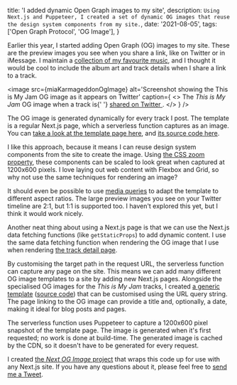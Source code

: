 
  title: 'I added dynamic Open Graph images to my site',
  description: `Using Next.js and Puppeteer, I created a set of dynamic OG images that reuse the design system components from my site.`,
  date: '2021-08-05',
  tags: ['Open Graph Protocol', 'OG Image'],
}

Earlier this year, I started adding Open Graph (OG) images to my site. These are the preview images you see when you share a link, like on Twitter or in iMessage. I maintain a [collection of my favourite music](/this-is-my-jam), and I thought it would be cool to include the album art and track details when I share a link to a track.

<image
  src={miaKarmageddonOgImage}
  alt='Screenshot showing the This is My Jam OG image as it appears on Twitter'
  caption={
    <>
      The <em>This is My Jam</em> OG image when a track is{' '}
      <a href='https://twitter.com/juice49/status/1383518779867500556'>
        shared on Twitter
      </a>
      .
    </>
  }
/>

The OG image is generated dynamically for every track I post. The template is a regular Next.js page, which a serverless function captures as an image. You can [take a look at the template page here](/this-is-my-jam/b1683db8-5d7b-494b-be3f-61a4e6c5f8d0/og-image), and [its source code here](https://github.com/juice49/personal-site/blob/main/src/pages/this-is-my-jam/%5Bid%5D/og-image.tsx).

I like this approach, because it means I can reuse design system components from the site to create the image. Using [the CSS zoom property](https://developer.mozilla.org/en-US/docs/Web/CSS/zoom), these components can be scaled to look great when captured at 1200x600 pixels. I love laying out web content with Flexbox and Grid, so why not use the same techniques for rendering an image?

It should even be possible to use [media queries](https://developer.mozilla.org/en-US/docs/Web/CSS/@media/aspect-ratio) to adapt the template to different aspect ratios. The large preview images you see on your Twitter timeline are 2:1, but 1:1 is supported too. I haven't explored this yet, but I think it would work nicely.

Another neat thing about using a Next.js page is that we can use the Next.js data fetching functions (like `getStaticProps`) to add dynamic content. I use the same data fetching function when rendering the OG image that I use when rendering [the track detail page](/this-is-my-jam/b1683db8-5d7b-494b-be3f-61a4e6c5f8d0).

By customising the target path in the request URL, the serverless function can capture any page on the site. This means we can add many different OG image templates to a site by adding new Next.js pages. Alongside the specialised OG images for the _This is My Jam_ tracks, I created [a generic template](/og-image?title=Example+Open+Graph+image&date=2021-08-05) ([source code](https://github.com/juice49/personal-site/blob/main/src/pages/og-image/index.tsx)) that can be customised using the URL query string. The page linking to the OG image can provide a title and, optionally, a date, making it ideal for blog posts and pages.

The serverless function uses Puppeteer to capture a 1200x600 pixel snapshot of the template page. The image is generated when it's first requested; no work is done at build-time. The generated image is cached by the CDN, so it doesn't have to be generated for every request.

I created [the _Next OG Image_ project](https://github.com/juice49/next-og-image) that wraps this code up for use with any Next.js site. If you have any questions about it, please feel free to [send me a Tweet](https://twitter.com/juice49).

